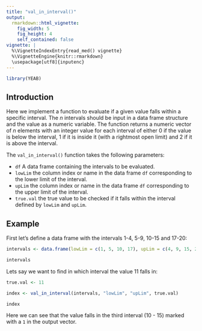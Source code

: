 ---
title: "val_in_interval()"
output:
  rmarkdown::html_vignette:
    fig_width: 5
    fig_height: 4
    self_contained: false
vignette: |
  %\VignetteIndexEntry{read_med() vignette} 
  %\VignetteEngine{knitr::rmarkdown} 
  \usepackage[utf8]{inputenc}
---

```{r echo = FALSE, warning=FALSE}
library(YEAB)
```

## Introduction

Here we implement a function to evaluate if a given value falls within a specific interval. The $n$ intervals should be input in a data frame structure and the value as a numeric variable. The function returns a numeric vector of $n$ elements with an integer value for each interval of either $0$ if the value is below the interval, $1$ if it is inside it (with a rightmost open limit) and $2$ if it is above the interval. 

The `val_in_interval()` function takes the following parameters:

- `df` A data frame containing the intervals to be evaluated.
- `lowLim` the column index or name in the data frame `df` corresponding to the lower limit of the interval.
- `upLim` the column index or name in the data frame `df` corresponding to the upper limit of the interval.
- `true.val` the true value to be checked if it falls within the interval defined by `lowLim` and `upLim`.

## Example

First let's define a data frame with the intervals 1-4, 5-9, 10-15 and 17-20:
```{r}
intervals <- data.frame(lowLim = c(1, 5, 10, 17), upLim = c(4, 9, 15, 20)) # Creates a data frame with three intervals: 1 - 4, 5 - 9, 10 - 15 and 17 - 20.

intervals
```

Lets say we want to find in which interval the value $11$ falls in:
```{r}
true.val <- 11

index <- val_in_interval(intervals, "lowLim", "upLim", true.val)

index
```

Here we can see that the value falls in the third interval (10 - 15) marked with a `1` in the output vector.